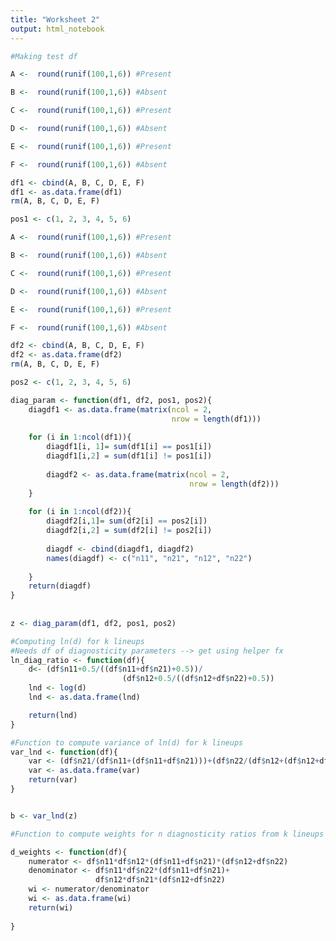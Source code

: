 ---
title: "Worksheet 2"
output: html_notebook
---

```{r}
#Making test df

A <-  round(runif(100,1,6)) #Present 

B <-  round(runif(100,1,6)) #Absent 

C <-  round(runif(100,1,6)) #Present 

D <-  round(runif(100,1,6)) #Absent

E <-  round(runif(100,1,6)) #Present 

F <-  round(runif(100,1,6)) #Absent

df1 <- cbind(A, B, C, D, E, F)
df1 <- as.data.frame(df1)
rm(A, B, C, D, E, F)

pos1 <- c(1, 2, 3, 4, 5, 6)


```

```{r}
A <-  round(runif(100,1,6)) #Present 

B <-  round(runif(100,1,6)) #Absent 

C <-  round(runif(100,1,6)) #Present 

D <-  round(runif(100,1,6)) #Absent

E <-  round(runif(100,1,6)) #Present 

F <-  round(runif(100,1,6)) #Absent

df2 <- cbind(A, B, C, D, E, F)
df2 <- as.data.frame(df2)
rm(A, B, C, D, E, F)

pos2 <- c(1, 2, 3, 4, 5, 6)
```

```{r}
diag_param <- function(df1, df2, pos1, pos2){
    diagdf1 <- as.data.frame(matrix(ncol = 2, 
                                    nrow = length(df1)))
    
    for (i in 1:ncol(df1)){
        diagdf1[i, 1]= sum(df1[i] == pos1[i])
        diagdf1[i,2] = sum(df1[i] != pos1[i])
        
        diagdf2 <- as.data.frame(matrix(ncol = 2, 
                                        nrow = length(df2)))
    }
    
    for (i in 1:ncol(df2)){
        diagdf2[i,1]= sum(df2[i] == pos2[i])
        diagdf2[i,2] = sum(df2[i] != pos2[i]) 
        
        diagdf <- cbind(diagdf1, diagdf2)
        names(diagdf) <- c("n11", "n21", "n12", "n22")
        
    }
    return(diagdf)
}
  
    
z <- diag_param(df1, df2, pos1, pos2)

```

```{r}
#Computing ln(d) for k lineups
#Needs df of diagnosticity parameters --> get using helper fx
ln_diag_ratio <- function(df){
    d<- (df$n11+0.5/((df$n11+df$n21)+0.5))/
                         (df$n12+0.5/((df$n12+df$n22)+0.5))
    lnd <- log(d)
    lnd <- as.data.frame(lnd)

    return(lnd)
}


```


```{r}
#Function to compute variance of ln(d) for k lineups
var_lnd <- function(df){
    var <- (df$n21/(df$n11+(df$n11+df$n21)))+(df$n22/(df$n12+(df$n12+df$n22)))
    var <- as.data.frame(var)
    return(var)
}


b <- var_lnd(z)
```

```{r}
#Function to compute weights for n diagnosticity ratios from k lineups

d_weights <- function(df){
    numerator <- df$n11*df$n12*(df$n11+df$n21)*(df$n12+df$n22)
    denominator <- df$n11*df$n22*(df$n11+df$n21)+
                   df$n12*df$n21*(df$n12+df$n22)
    wi <- numerator/denominator
    wi <- as.data.frame(wi)
    return(wi)
    
}



```

